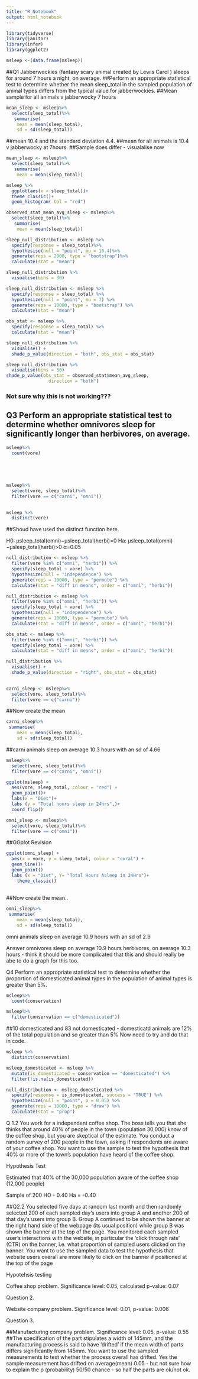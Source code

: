 ```yaml
---
title: "R Notebook"
output: html_notebook
---
```


```r
library(tidyverse)
library(janitor)
library(infer)
library(ggplot2)
```
```r
msleep <-(data.frame(msleep))
```

##Q1 Jabberwockies (fantasy scary animal created by Lewis Carol ) sleeps for around 7 hours a night, on average. 
##Perform an appropriate statistical test to determine whether the mean sleep_total in the sampled population of animal types differs from the typical value for jabberwockies.
##Mean sample for all animals v jabberwocky 7 hours

```r
mean_sleep <- msleep%>%
  select(sleep_total)%>%
   summarise(
    mean = mean(sleep_total),
    sd = sd(sleep_total))
```
##mean 10.4 and the standard deviation 4.4.
##mean for all animals is 10.4 v jabberwocky at 7hours.
##Sample does differ - visualalise now


```r
mean_sleep <- msleep%>%
  select(sleep_total)%>%
   summarise(
    mean = mean(sleep_total))

```

```r
msleep %>%
  ggplot(aes(x = sleep_total))+
  theme_classic()+
  geom_histogram( Col = "red")

```
```r
observed_stat_mean_avg_sleep <- msleep%>%
  select(sleep_total)%>%
   summarise(
    mean = mean(sleep_total))
```

```r
sleep_null_distribution <- msleep %>%
  specify(response = sleep_total)%>%
  hypothesise(null = "point", mu = 10.4)%>%
  generate(reps = 2000, type = "bootstrap")%>%
  calculate(stat = "mean")
```

```r
sleep_null_distribution %>%
  visualise(bins = 30)
```

```r
sleep_null_distribution <- msleep %>%
  specify(response = sleep_total) %>%
  hypothesize(null = "point", mu = 7) %>%
  generate(reps = 10000, type = "bootstrap") %>%
  calculate(stat = "mean")

obs_stat <- msleep %>%
  specify(response = sleep_total) %>%
  calculate(stat = "mean")

sleep_null_distribution %>%
  visualise() +
  shade_p_value(direction = "both", obs_stat = obs_stat)
```





```r
sleep_null_distribution %>%
  visualise(bins = 30)
shade_p_value(obs_stat = observed_stat$mean_avg_sleep,
                direction = "both") 
```

### Not sure why this is not working???




## Q3 Perform an appropriate statistical test to determine whether omnivores sleep for significantly longer than herbivores, on average.

```r
msleep%>%
  count(vore)
 

    
    
```

```r
msleep%>%
  select(vore, sleep_total)%>%
  filter(vore == c("carni", "omni"))
  
```

```r
msleep %>%
  distinct(vore)
```

##Shoud have used the distinct function here.


H0: μsleep_total(omni)−μsleep_total(herbi)=0
Ha: μsleep_total(omni)−μsleep_total(herbi)>0
α=0.05


```r
null_distribution <- msleep %>%
  filter(vore %in% c("omni", "herbi")) %>%
  specify(sleep_total ~ vore) %>%
  hypothesize(null = "independence") %>%
  generate(reps = 10000, type = "permute") %>%
  calculate(stat = "diff in means", order = c("omni", "herbi"))


```


```r
null_distribution <- msleep %>%
  filter(vore %in% c("omni", "herbi")) %>%
  specify(sleep_total ~ vore) %>%
  hypothesize(null = "independence") %>%
  generate(reps = 10000, type = "permute") %>%
  calculate(stat = "diff in means", order = c("omni", "herbi"))

obs_stat <- msleep %>%
  filter(vore %in% c("omni", "herbi")) %>%
  specify(sleep_total ~ vore) %>%
  calculate(stat = "diff in means", order = c("omni", "herbi"))

null_distribution %>%
  visualise() +
  shade_p_value(direction = "right", obs_stat = obs_stat)
 


```



```r
carni_sleep <- msleep%>%
  select(vore, sleep_total)%>%
  filter(vore == c("carni"))
```

##Now create the mean
```r

carni_sleep%>%
 summarise(
    mean = mean(sleep_total),
    sd = sd(sleep_total))
```
##carni animals sleep on average 10.3 hours with an sd of 4.66


```r
msleep%>%
  select(vore, sleep_total)%>%
  filter(vore == c("carni", "omni"))
```

```r

ggplot(msleep) +
  aes(vore, sleep_total, colour = "red") +
  geom_point()+
  labs(x = "Diet")+
  labs (y = "Total hours sleep in 24hrs",)+
  coord_flip()
```




```r
omni_sleep <- msleep%>%
  select(vore, sleep_total)%>%
  filter(vore == c("omni"))
```


##GGplot Revision




```r
ggplot(omni_sleep) +
  aes(x = vore, y = sleep_total, colour = "coral") +
  geom_line()+
  geom_point()
  labs (x = "Diet", Y= "Total Hours Asleep in 24Hrs")+
    theme_classic()
```
##

##Now create the mean..

```r
omni_sleep%>%
 summarise(
    mean = mean(sleep_total),
    sd = sd(sleep_total))
```
omni animals sleep on average 10.9 hours with an sd of 2.9

Answer
omnivores sleep on average 10.9 hours
herbivores, on average 10.3 hours - think it should be more complicated that this and should really be abe to do a graph for this too.



Q4 Perform an appropriate statistical test to determine whether the proportion of domesticated animal types in the population of animal types is greater than 5%.

```r
msleep%>%
  count(conservation)

```



```r
msleep%>%
  filter(conservation == c("domesticated"))

```

##10 domesticated and 83 not domesticated - domesticatd animals are 12% of the total population and so greater than 5%
Now need to try and do that in code.

```r
msleep %>%
  distinct(conservation)
```

```r
msleep_domesticated <- msleep %>%
  mutate(is_domesticated = conservation == "domesticated") %>%
  filter(!is.na(is_domesticated))
```

```r
null_distribution <- msleep_domesticated %>%
  specify(response = is_domesticated, success = "TRUE") %>%
  hypothesize(null = "point", p = 0.05) %>%
  generate(reps = 10000, type = "draw") %>%
  calculate(stat = "prop")

```








Q 1.2
You work for a independent coffee shop. The boss tells you that she thinks that around 40% of people in the town (population 30,000) know of the coffee shop, but you are skeptical of the estimate. You conduct a random survey of 200 people in the town, asking if respondents are aware of your coffee shop. You want to use the sample to test the hypothesis that 40% or more of the town’s population have heard of the coffee shop.

Hypothesis Test

Estimated that 40% of the 30,000 population aware of the coffee shop (12,000 people)

Sample of 200
HO - 0.40
Ha = -0.40

##Q2.2
You selected five days at random last month and then randomly selected 200 of each sampled day’s users into group A and another 200 of that day’s users into group B. Group A continued to be shown the banner at the right hand side of the webpage (its usual position) while group B was shown the banner at the top of the page. You monitored each sampled user’s interactions with the website, in particular the ‘click through rate’ (CTR) on the banner, i.e. what proportion of sampled users clicked on the banner. You want to use the sampled data to test the hypothesis that website users overall are more likely to click on the banner if positioned at the top of the page


Hypotehsis testing

Coffee shop problem. Significance level: 0.05, calculated p-value: 0.07



Question 2.

Website company problem. Significance level: 0.01, p-value: 0.006



Question 3.

##Manufacturing company problem. Significance level: 0.05, p-value: 0.55
##The specification of the part stipulates a width of 145mm, and the manufacturing process is said to have ‘drifted’ if the mean width of parts differs significantly from 145mm. You want to use the sampled measurements to test whether the process overall has drifted.
Yes the sample measurement has drifted on average(mean) 0.05 - but not sure how to explain the p (probability) 50/50 chance - so half the parts are ok/not ok.






